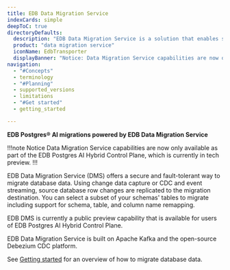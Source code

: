 ```yaml
---
title: EDB Data Migration Service
indexCards: simple
deepToC: true
directoryDefaults:
  description: "EDB Data Migration Service is a solution that enables secure, fault-tolerant, and performant migrations."
  product: "data migration service"
  iconName: EdbTransporter
  displayBanner: "Notice: Data Migration Service capabilities are now only available as part of the EDB Postgres AI Hybrid Control Plane, which is currently in tech preview."
navigation:
  - "#Concepts"
  - terminology
  - "#Planning"
  - supported_versions
  - limitations
  - "#Get started"
  - getting_started

---
```


**EDB Postgres® AI migrations powered by EDB Data Migration Service**

!!!note Notice
   Data Migration Service capabilities are now only available as part of the EDB Postgres AI Hybrid Control Plane, which is currently in tech preview.
!!!

EDB Data Migration Service (DMS) offers a secure and fault-tolerant way to migrate database data. Using change data capture or CDC and event streaming, source database row changes are replicated to the migration destination. You can select a subset of your schemas' tables to migrate including support for schema, table, and column name remapping.

EDB DMS is currently a public preview capability that is available for users of EDB Postgres AI Hybrid Control Plane.

EDB Data Migration Service is built on Apache Kafka and the open-source Debezium CDC platform.

See [Getting started](./getting_started/) for an overview of how to migrate database data.
